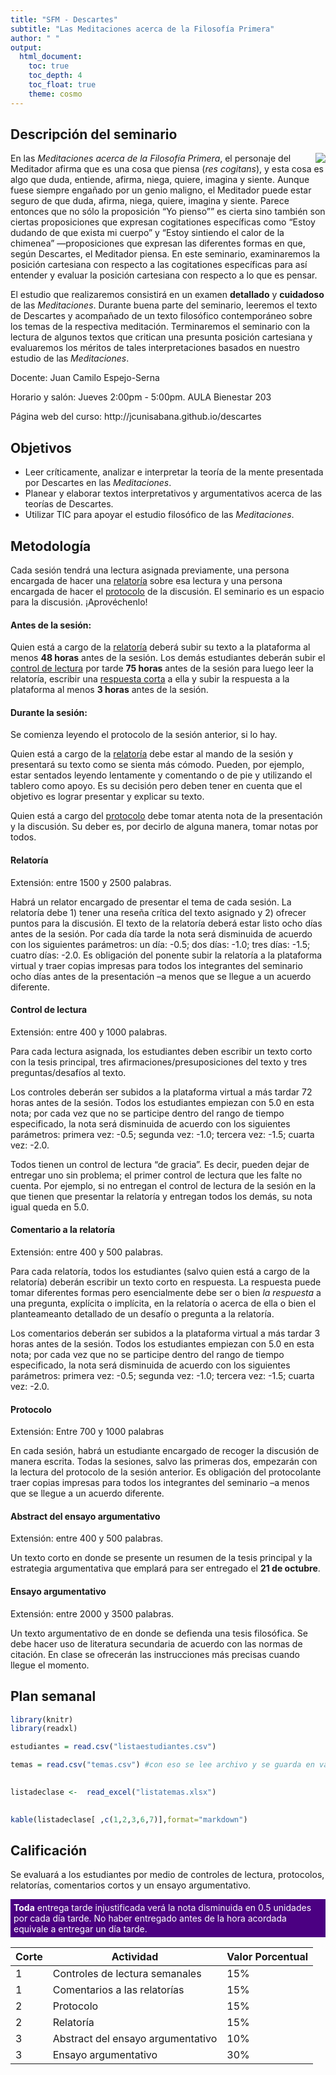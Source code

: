 ```yaml
---
title: "SFM - Descartes"
subtitle: "Las Meditaciones acerca de la Filosofía Primera"
author: " "
output: 
  html_document:
    toc: true
    toc_depth: 4
    toc_float: true
    theme: cosmo
---
```



## Descripción del seminario

<img align="right" src="https://upload.wikimedia.org/wikipedia/commons/thumb/7/73/Frans_Hals_-_Portret_van_René_Descartes.jpg/392px-Frans_Hals_-_Portret_van_René_Descartes.jpg">

En las *Meditaciones acerca de la Filosofía Primera*, el personaje del Meditador afirma que es una cosa que piensa (*res cogitans*), y esta cosa es algo que duda, entiende, afirma, niega, quiere, imagina y siente. Aunque fuese siempre engañado por un genio maligno, el Meditador puede estar seguro de que duda, afirma, niega, quiere, imagina y siente. Parece entonces que no sólo la proposición "Yo pienso"" es cierta sino también son ciertas proposiciones que expresan cogitationes específicas como "Estoy dudando de que exista mi cuerpo" y "Estoy sintiendo el calor de la chimenea" ---proposiciones que expresan las diferentes formas en que, según Descartes, el Meditador piensa. En este seminario, examinaremos la posición cartesiana con respecto a las cogitationes específicas para así entender y evaluar la posición cartesiana con respecto a lo que es pensar.




El estudio que realizaremos consistirá en un examen **detallado** y **cuidadoso** de las *Meditaciones*. Durante buena parte del seminario, leeremos el texto de Descartes y acompañado de un texto filosófico contemporáneo sobre los temas de la respectiva meditación. Terminaremos el seminario con la lectura de algunos textos que critican una presunta posición cartesiana y evaluaremos los méritos de tales interpretaciones basados en nuestro estudio de las *Meditaciones*.

Docente:
Juan Camilo Espejo-Serna

Horario y salón:
Jueves 2:00pm - 5:00pm. AULA Bienestar 203

Página web del curso:
http://jcunisabana.github.io/descartes


## Objetivos


- Leer críticamente, analizar e interpretar la teoría de la mente presentada por Descartes en las *Meditaciones*.
- Planear y elaborar textos interpretativos y argumentativos acerca de las teorías de Descartes.
- Utilizar TIC para apoyar el estudio filosófico de las *Meditaciones*.


## Metodología

Cada sesión tendrá una lectura asignada previamente, una persona encargada de hacer una <a href="#Relatoría">relatoría</a> sobre esa lectura y una persona encargada de hacer el <a href="#Protocolo">protocolo</a> de la discusión. El seminario es un espacio para la discusión. ¡Aprovéchenlo!

#### **Antes de la sesión:**

Quien está a cargo de la <a href="#Relatoría">relatoría</a> deberá subir su texto a la plataforma al menos **48 horas** antes de la sesión. Los demás estudiantes deberán subir el <a href="#Control de lectura">control de lectura</a> por tarde **75 horas** antes de la sesión para luego leer la relatoría, escribir una <a href="#Comentario a la relatoría">respuesta corta</a> a ella y subir la respuesta a la plataforma al menos **3 horas** antes de la sesión.

#### **Durante la sesión:**

Se comienza leyendo el protocolo de la sesión anterior, si lo hay. 

Quien está a cargo de la <a href="#Relatoría">relatoría</a> debe estar al mando de la sesión y presentará su texto como se sienta más cómodo. Pueden, por ejemplo, estar sentados leyendo lentamente y comentando o de pie y utilizando el tablero como apoyo. Es su decisión pero deben tener en cuenta que el objetivo es lograr presentar y explicar su texto. 

Quien está a cargo del <a href="#Protocolo">protocolo</a> debe tomar atenta nota de la presentación y la discusión. Su deber es, por decirlo de alguna manera, tomar notas por todos. 


#### **Relatoría**

Extensión: entre 1500 y 2500 palabras.

Habrá un relator encargado de presentar el tema de cada sesión. La relatoría debe 1) tener una reseña crítica del texto asignado y 2) ofrecer puntos para la discusión. El texto de la relatoría deberá estar listo ocho días antes de la sesión. Por cada día tarde la nota será disminuida de acuerdo con los siguientes parámetros: un día: -0.5; dos días: -1.0; tres días: -1.5;  cuatro días: -2.0. Es obligación del ponente subir la relatoría a la plataforma virtual y traer copias impresas para todos los integrantes del seminario ocho días antes de la presentación --a menos que se llegue a un acuerdo diferente.

#### **Control de lectura**
Extensión: entre 400 y 1000 palabras.

Para cada lectura asignada, los estudiantes deben escribir un texto corto con la tesis principal, tres afirmaciones/presuposiciones del texto y tres preguntas/desafíos al texto.

Los controles deberán ser subidos a la plataforma virtual a más tardar 72 horas antes de la sesión. Todos los estudiantes empiezan con 5.0 en esta nota; por cada vez que no se participe dentro del rango de tiempo especificado, la nota será disminuida de acuerdo con los siguientes parámetros: primera vez: -0.5; segunda vez: -1.0; tercera vez: -1.5; cuarta vez: -2.0.

Todos tienen un control de lectura "de gracia". Es decir, pueden dejar de entregar uno sin problema; el primer control de lectura que les falte no cuenta. Por ejemplo, si no entregan el control de lectura de la sesión en la que tienen que presentar la relatoría y entregan todos los demás, su nota igual queda en 5.0.

#### **Comentario a la relatoría**
Extensión: entre 400 y 500 palabras.

Para cada relatoría, todos los estudiantes (salvo quien está a cargo de la relatoría) deberán escribir un texto corto en respuesta. La respuesta puede tomar diferentes formas pero esencialmente debe ser o bien *la respuesta* a una pregunta, explícita o implícita, en la relatoría o acerca de ella o bien el planteameanto detallado de un desafío o pregunta a la relatoría.

Los comentarios deberán ser subidos a la plataforma virtual a más tardar 3 horas antes de la sesión. Todos los estudiantes empiezan con 5.0 en esta nota; por cada vez que no se participe dentro del rango de tiempo especificado, la nota será disminuida de acuerdo con los siguientes parámetros: primera vez: -0.5; segunda vez: -1.0; tercera vez: -1.5; cuarta vez: -2.0.

#### **Protocolo**
Extensión: Entre 700 y 1000 palabras

En cada sesión, habrá un estudiante encargado de recoger la discusión de manera escrita. Todas la sesiones, salvo las primeras dos, empezarán con la lectura del protocolo de la sesión anterior. Es obligación del protocolante traer copias impresas para todos los integrantes del seminario --a menos que se llegue a un acuerdo diferente.

#### **Abstract del ensayo argumentativo**
Extensión: entre 400 y 500 palabras.


Un texto  corto en donde se presente un resumen de la tesis principal y la estrategia argumentativa que emplará para ser entregado el **21 de octubre**.

#### **Ensayo argumentativo**
Extensión: entre 2000 y 3500 palabras.

Un texto argumentativo de en donde se defienda una tesis filosófica. Se debe hacer uso de literatura secundaria de acuerdo con las normas de citación. En clase se ofrecerán las instrucciones más precisas cuando llegue el momento.


## Plan semanal 

```r
library(knitr)
library(readxl)

estudiantes = read.csv("listaestudiantes.csv")

temas = read.csv("temas.csv") #con eso se lee archivo y se guarda en variable
 

listadeclase <-  read_excel("listatemas.xlsx")

 
kable(listadeclase[ ,c(1,2,3,6,7)],format="markdown")


```


## Calificación


Se evaluará a los estudiantes por medio de controles de lectura, protocolos, relatorías, comentarios cortos y un ensayo argumentativo.
<p style="color:white; background-color:indigo; padding: 5px; ">**Toda** entrega tarde injustificada verá la nota disminuida en 0.5 unidades por cada día tarde. No haber entregado antes de la hora acordada equivale a entregar un día tarde.</p>

| Corte | Actividad | Valor Porcentual |
| ------------- |-------------| -----|
| 1 | Controles de lectura semanales| 15% |
| 1 | Comentarios a las relatorías| 15% |
| 2 | Protocolo    |   15% |
| 2 | Relatoría | 15% |
| 3 | Abstract del ensayo argumentativo    |   10% |
| 3 | Ensayo argumentativo | 30% |


[//]: # (El c??digo de abajo sirve para generar los ID de todas las secciones y as?? poder hacer links autom??ticamente con los nombres de las secciones nada más. bonito.)
 
<script type="text/javascript">
  // When the document is fully rendered...
  $(document).ready(function() {
    // ...select all header elements...
    $('h1, h2, h3, h4, h5').each(function() {
      // ...and add an id to them corresponding to their 'titles'
      $(this).attr('id', $(this).html());
    });
  });
</script>


